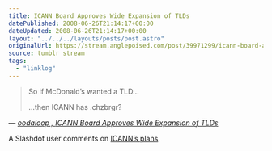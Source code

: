 ```yaml
---
title: ICANN Board Approves Wide Expansion of TLDs
datePublished: 2008-06-26T21:14:17+00:00
dateUpdated: 2008-06-26T21:14:17+00:00
layout: "../../../layouts/posts/post.astro"
originalUrl: https://stream.anglepoised.com/post/39971299/icann-board-approves-wide-expansion-of-tlds
source: tumblr stream
tags:
  - "linklog"
---
```


> So if McDonald&rsquo;s wanted a TLD&hellip;
>
> &hellip;then ICANN has .chzbrgr?

— <cite>[oodaloop , _ICANN Board Approves Wide Expansion of TLDs_](http://tech.slashdot.org/comments.pl?sid=596435&cid=23953419)</cite>

A Slashdot user comments on [ICANN&rsquo;s plans][1].

[1]: http://tech.slashdot.org/article.pl?sid=08/06/26/1814205
